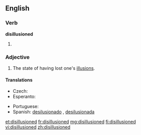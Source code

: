 ==English==

===Verb===
'''disillusioned'''

# {{past of|[[disillusion]]}}

===Adjective===
{{en-adj}}

# The state of having lost one's [[illusion]]s.

====Translations====
{{trans-top|state of having lost one's illusions}}
* Czech: {{t-|cs|rozčarovaný}}
* Esperanto: {{t-|eo|seniluziigata|xs=Esperanto}}
{{trans-mid}}
* Portuguese: {{t+|pt|desiludido}}
* Spanish: [[desilusionado]] {{m}}, [[desilusionada]] {{f}}
{{trans-bottom}}

[[et:disillusioned]]
[[fr:disillusioned]]
[[mg:disillusioned]]
[[fi:disillusioned]]
[[vi:disillusioned]]
[[zh:disillusioned]]
